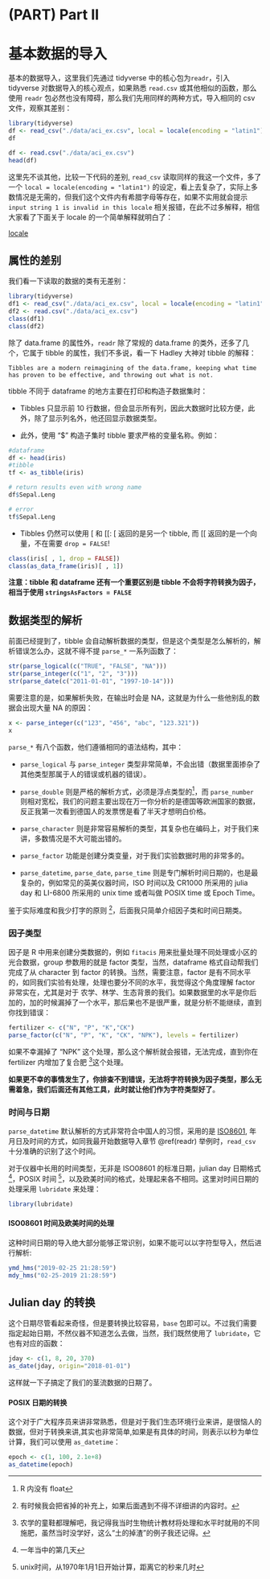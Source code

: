 # (PART) Part II {-} 

# 基本数据的导入 {#readr}

基本的数据导入，这里我们先通过 tidyverse 中的核心包为`readr`，引入 tidyverse 对数据导入的核心观点，如果熟悉 `read.csv` 或其他相似的函数，那么使用 `readr` 包必然也没有障碍，那么我们先用同样的两种方式，导入相同的 csv 文件，观察其差别：

```r
library(tidyverse)
df <- read_csv("./data/aci_ex.csv", local = locale(encoding = "latin1"))
df
```


```r
df <- read.csv("./data/aci_ex.csv")
head(df)
```

这里先不谈其他，比较一下代码的差别, `read_csv` 读取同样的我这一个文件，多了一个 `local = locale(encoding = "latin1")` 的设定，看上去复杂了，实际上多数情况是无需的，但我们这个文件内有希腊字母等存在，如果不实用就会提示 `input string 1 is invalid in this locale` 相关报错，在此不过多解释，相信大家看了下面关于 locale 的一个简单解释就明白了：

[locale](https://docs.oracle.com/cd/E23824_01/html/E26033/glmbx.html)

## 属性的差别 {#attridiff}

我们看一下读取的数据的类有无差别：

```r
library(tidyverse)
df1 <- read_csv("./data/aci_ex.csv", local = locale(encoding = "latin1"))
df2 <- read.csv("./data/aci_ex.csv")
class(df1)
class(df2)
```

除了 data.frame 的属性外，`readr` 除了常规的 data.frame 的类外，还多了几个，它属于 tibble 的属性，我们不多说，看一下 Hadley 大神对 tibble 的解释：

```definition
Tibbles are a modern reimagining of the data.frame, keeping what time has proven to be effective, and throwing out what is not. 
```

tibble 不同于 dataframe 的地方主要在打印和构造子数据集时：

* Tibbles 只显示前 10 行数据，但会显示所有列，因此大数据时比较方便，此外，除了显示列名外，他还回显示数据类型。

* 此外，使用 "$" 构造子集时 tibble 要求严格的变量名称。例如：

```r
#dataframe
df <- head(iris)
#tibble
tf <- as_tibble(iris)

# return results even with wrong name
df$Sepal.Leng

# error
tf$Sepal.Leng
```

* Tibbles 仍然可以使用 [ 和 [[: [ 返回的是另一个 tibble, 而 [[ 返回的是一个向量，不在需要 `drop = FALSE`!

```r
class(iris[ , 1, drop = FALSE])
class(as_data_frame(iris)[ , 1])
```

**注意：tibble 和 dataframe 还有一个重要区别是 tibble 不会将字符转换为因子，相当于使用 `stringsAsFactors = FALSE`**

## 数据类型的解析 {#parse-str}

前面已经提到了，tibble 会自动解析数据的类型，但是这个类型是怎么解析的，解析错误怎么办，这就不得不提 `parse_*` 一系列函数了：

```r
str(parse_logical(c("TRUE", "FALSE", "NA")))
str(parse_integer(c("1", "2", "3")))
str(parse_date(c("2011-01-01", "1997-10-14")))
```

需要注意的是，如果解析失败，在输出时会是 NA，这就是为什么一些他别乱的数据会出现大量 NA 的原因：

```r
x <- parse_integer(c("123", "456", "abc", "123.321"))
x
```

`parse_*` 有八个函数，他们遵循相同的语法结构，其中：

* `parse_logical` 与 `parse_integer` 类型非常简单，不会出错（数据里面掺杂了其他类型那属于人的错误或机器的错误）。

* `parse_double` 则是严格的解析方式，必须是浮点类型的^[R 内没有 float]，而 `parse_number` 则相对宽松，我们的问题主要出现在万一你分析的是德国等欧洲国家的数据，反正我第一次看到德国人的发票愣是看了半天才想明白价格。

* `parse_character` 则是非常容易解析的类型，其复杂也在编码上，对于我们来讲，多数情况是不大可能出错的。

* `parse_factor` 功能是创建分类变量，对于我们实验数据时用的非常多的。

* `parse_datetime`, `parse_date`, `parse_time` 则是专门解析时间日期的，也是最复杂的，例如常见的英美仪器时间，ISO 时间以及 CR1000 所采用的 julia day 和 LI-6800 所采用的 unix time 或者叫做 POSIX time 或 Epoch Time。

鉴于实际难度和我少打字的原则 ^[有时候我会把省掉的补充上，如果后面遇到不得不详细讲的内容时。]，后面我只简单介绍因子类和时间日期类。

### 因子类型 {#factor-str}

因子是 R 中用来创建分类数据的，例如 `fitacis` 用来批量处理不同处理或小区的光合数据，group 参数用的就是 factor 类型，当然，dataframe 格式自动帮我们完成了从 character 到 factor 的转换。当然，需要注意，factor 是有不同水平的，如同我们实验有处理，处理也要分不同的水平，我觉得这个角度理解 factor 非常实在，尤其是对于 农学、林学、生态背景的我们。如果数据里的水平是你后加的，加的时候漏掉了一个水平，那后果也不是很严重，就是分析不能继续，直到你找到错误：

```r
fertilizer <- c("N", "P", "K","CK")
parse_factor(c("N", "P", "K", "CK", "NPK"), levels = fertilizer)
```

如果不幸漏掉了 “NPK” 这个处理，那么这个解析就会报错，无法完成，直到你在 fertilizer 内增加了复合肥 ^[农学的童鞋都理解吧，我记得我当时生物统计教材将处理和水平时就用的不同施肥，虽然当时没学好，这么“土的掉渣”的例子我还记得。]这个处理。

**如果更不幸的事情发生了，你排查不到错误，无法将字符转换为因子类型，那么无需着急，我们后面还有其他工具，此时就让他们作为字符类型好了**。

### 时间与日期 {#datetime}

`parse_datetime` 默认解析的方式非常符合中国人的习惯，采用的是 [ISO8601](https://en.wikipedia.org/wiki/ISO_8601), 年月日及时间的方式，如同我最开始数据导入章节 \@ref(readr) 举例时，`read_csv` 十分准确的识别了这个时间。

对于仪器中长用的时间类型，无非是 ISO08601 的标准日期，julian day 日期格式 ^[一年当中的第几天]，POSIX 时间 ^[unix时间，从1970年1月1日开始计算，距离它的秒来几时]，以及欧美时间的格式，处理起来各不相同。这里对时间日期的处理采用 `lubridate` 来处理：

```r
library(lubridate)
```

#### ISO08601 时间及欧美时间的处理

这种时间日期的导入绝大部分能够正常识别，如果不能可以以字符型导入，然后进行解析:

```r
ymd_hms("2019-02-25 21:28:59")
mdy_hms("02-25-2019 21:28:59")
```

## Julian day 的转换

这个日期尽管看起来奇怪，但是要转换比较容易，`base` 包即可以。不过我们需要指定起始日期，不然仪器不知道怎么去做，当然，我们既然使用了 `lubridate`，它也有对应的函数：

```r
jday <- c(1, 8, 20, 370)
as_date(jday, origin="2018-01-01")
```

这样就一下子搞定了我们的茎流数据的日期了。

#### POSIX 日期的转换

这个对于广大程序员来讲非常熟悉，但是对于我们生态环境行业来讲，是很恼人的数据，但对于转换来讲,其实也非常简单,如果是有具体的时间，则表示以秒为单位计算，我们可以使用 `as_datetime`：

```r
epoch <- c(1, 100, 2.1e+8)
as_datetime(epoch)
```

\cleardoublepage
